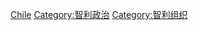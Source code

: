 {{Commonscat|Political parties in Chile}}

[[Category:南美洲各国政党|Chile]]
[[Category:智利政治|Category:智利政治]]
[[Category:智利组织|Category:智利组织]]